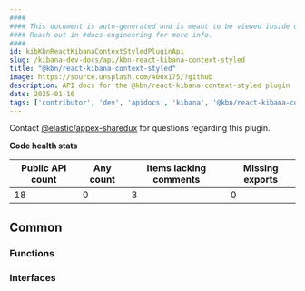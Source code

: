 ```yaml
---
####
#### This document is auto-generated and is meant to be viewed inside our experimental, new docs system.
#### Reach out in #docs-engineering for more info.
####
id: kibKbnReactKibanaContextStyledPluginApi
slug: /kibana-dev-docs/api/kbn-react-kibana-context-styled
title: "@kbn/react-kibana-context-styled"
image: https://source.unsplash.com/400x175/?github
description: API docs for the @kbn/react-kibana-context-styled plugin
date: 2025-01-16
tags: ['contributor', 'dev', 'apidocs', 'kibana', '@kbn/react-kibana-context-styled']
---
```




Contact [@elastic/appex-sharedux](https://github.com/orgs/elastic/teams/appex-sharedux) for questions regarding this plugin.

**Code health stats**

| Public API count  | Any count | Items lacking comments | Missing exports |
|-------------------|-----------|------------------------|-----------------|
| 18 | 0 | 3 | 0 |

## Common

### Functions
<DocDefinitionList data={kbnReactKibanaContextStyledObj.common.functions}/>

### Interfaces
<DocDefinitionList data={kbnReactKibanaContextStyledObj.common.interfaces}/>

